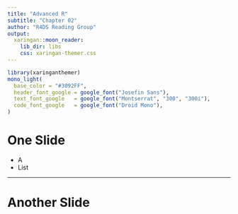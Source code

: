 ```yaml
---
title: "Advanced R"
subtitle: "Chapter 02"
author: "R4DS Reading Group"
output:
  xaringan::moon_reader:
    lib_dir: libs
    css: xaringan-themer.css
---
```



```r
library(xaringanthemer)
mono_light(
  base_color = "#3092FF",
  header_font_google = google_font("Josefin Sans"),
  text_font_google   = google_font("Montserrat", "300", "300i"),
  code_font_google   = google_font("Droid Mono"),
)
```


# One Slide

- A
- List

---

# Another Slide